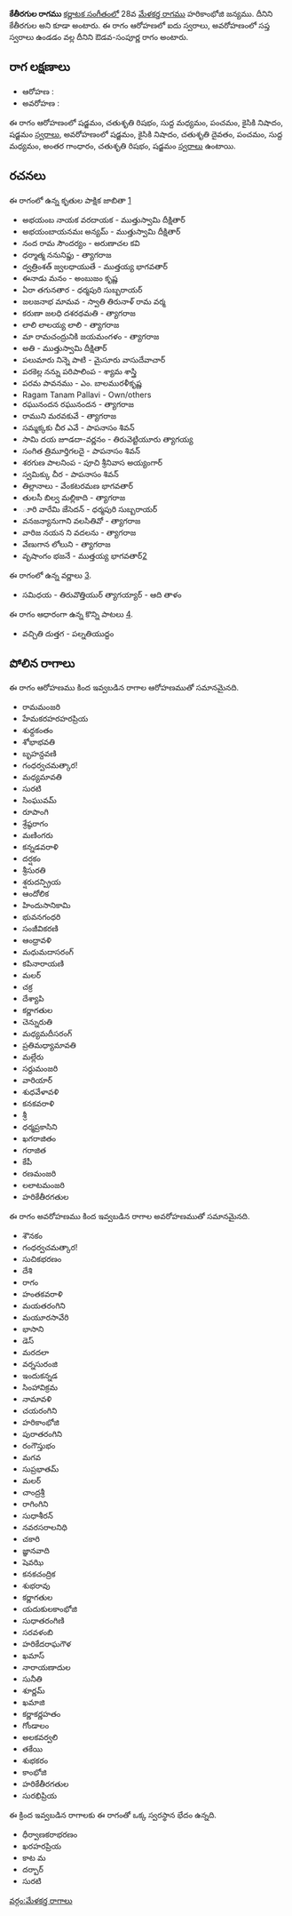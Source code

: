{{Infobox ragam
	| name          	= కేతీరగుల
	| synonym	    	= కేతీరగుల
	| mela          	= 
	| chakra        	= 
	| janaka        	= 
	| type          	= ఔడవ-సంపూర్ణ
	| arohanam      	= {{svaraC|S|R2|M1|P|N2|S'}} 
	| avarohanam    	= {{svaraC|S'|N2|D2|P|M1|G3|R2|S}}
	| jeeva         	=
	| chhaya        	=
	| nyasa         	=
	| vishesha      	= 
	| equivalent  		= 
}}
{{కర్ణాటక సంగీత రాగాలు}}
'''కేతీరగుల రాగము''' [[కర్ణాటక సంగీతం]]లో 28వ [[మేళకర్త రాగము]] హరికాంభోజి జన్యము. దీనిని కేతీరగుల అని కూడా అంటారు. ఈ రాగం ఆరోహణలో ఐదు స్వరాలు, అవరోహణంలో సప్త స్వరాలు ఉండడం వల్ల దీనిని ఔడవ-సంపూర్ణ రాగం అంటారు.


==రాగ లక్షణాలు==


* ఆరోహణ : {{svaraC|S|R2|M1|P|N2|S'}} 
* అవరోహణ : {{svaraC|S'|N2|D2|P|M1|G3|R2|S}}

ఈ రాగం ఆరోహణంలో షడ్జమం, చతుశృతి రిషభం, సుద్ద మధ్యమం, పంచమం, కైసికి నిషాదం, షడ్జమం [[స్వరాలు]], అవరోహణంలో షడ్జమం, కైసికి నిషాదం, చతుశృతి దైవతం, పంచమం, సుద్ద మధ్యమం, అంతర గాంధారం, చతుశృతి రిషభం, షడ్జమం [[స్వరాలు]] ఉంటాయి.

==రచనలు==
ఈ రాగంలో ఉన్న కృతుల పాక్షిక జాబితా [https://github.com/ssrihari/ragavardhini/blob/master/ragas/kritis.psv]
* అభయంబ నాయక వరదాయక - ముత్తుస్వామి దీక్షితార్
* అభయంబాయనమః అన్యమ్ - ముత్తుస్వామి దీక్షితార్
* నంద రామ సౌందర్యం - అరుణాచల కవి
* ధర్మాత్మ ననునిప్డు - త్యాగరాజ
* ద్వత్రింశత్ జ్వలధాయుతే - ముత్తయ్య భాగవతార్
* ఈనాడు మనం - అంబుజం కృష్ణ
* ఏరా తగునతార - ధర్మపురి సుబ్బరాయర్
* జలజనాభ మామవ - స్వాతి తిరునాళ్ రామ వర్మ
* కరుణా జలధి దశరథమతి - త్యాగరాజ
* లాలి లాలయ్య లాలి - త్యాగరాజ
* మా రామచంద్రునికి జయమంగళం - త్యాగరాజ
* అతి - ముత్తుస్వామి దీక్షితార్
* పలుమారు నిన్నె పాటి - మైసూరు వాసుదేవాచార్
* పరకెల్ల నన్ను పరిపాలింప - శ్యామ శాస్త్రి
* పరమ పావనము - ఎం. బాలమురళీకృష్ణ
* Ragam Tanam Pallavi - Own/others
* రఘునందన రఘునందన - త్యాగరాజ
* రాముని మరవకువే - త్యాగరాజ
* సమ్మక్కకు చీర ఎవే - పాపనాసం శివన్
* సామి దయ జూడదా-వర్ణనం - తిరువెట్టియూరు త్యాగయ్య
* సంగిత త్రిమూర్తిగలదై - పాపనాసం శివన్
* శరగుణ పాలనింప - పూచి శ్రీనివాస అయ్యంగార్
* స్వమిక్కు చీర - పాపనాసం శివన్
* తిల్లానాలు - వేంకటరమణ భాగవతార్
* తులసీ బిల్వ మల్లికాది - త్యాగరాజ
* ూరి వారేమి జేసెదన్ - ధర్మపురి సుబ్బరాయర్
* వనజన్యానుగాని వలసితివో - త్యాగరాజ
* వారిజ నయన ని వదలను - త్యాగరాజ
* వేణుగాన లోలుని - త్యాగరాజ
* వృషాంగం భజనే - ముత్తయ్య భాగవతార్[http://www.karnatik.com/c1932.shtml]

ఈ రాగంలో ఉన్న వర్ణాలు [http://www.carnatica.in/kriti/varnamlist.htm].
* సమిధయ - తిరువొత్తియుర్ త్యాగయ్యార్ - ఆది తాళం

ఈ రాగం ఆధారంగా ఉన్న కొన్ని పాటలు [http://rksanka.tripod.com/music/rslist.html].
* వచ్చితి దుత్తగ - పల్నతియుద్దం




==పోలిన రాగాలు==
ఈ రాగం ఆరోహణము కింద ఇవ్వబడిన రాగాల ఆరోహణముతో సమానమైనది.
* రామమంజరి
* హేమకరహరహరప్రియ
* శుధ్దకంతం
* శోభాభవతి
* బృహన్దవణి
* గంధర్వచమత్కార!
* మధ్యమావతి
* సురటి
* సింఘువమ్
* రూపాంగి
* శ్రేష్ఠరాగం
* మణింగరు
* కన్నడవరాళి
* దర్షకం
* శ్రీసురతి
* శ్షరుదన్ప్రియ
* ఆందోలిక
* హిందుసానికామి
* భువనగంధరి
* సంజీవికరణి
* ఆంధ్రావళి
* మధుమదాసరంగ్
* కపినారాయణి
* మలర్
* చక్ర
* దేశ్యాపి
* కర్ణాగతుల
* చెన్నురుతి
* మధ్యమదీసరంగ్
* ప్రతిమధ్యామావతి
* మల్లేరు
* సర్దుమంజరి
* వారియార్
* శుధవేళావళి
* కనకవరాళి
* శ్రీ
* ధర్మప్రకాసిని
* ఖగరాజితం
* గరాజిత
* కేపీ
* రణమంజరి
* లలాటమంజరి
* హరికేతీరగతుల

ఈ రాగం అవరోహణము కింద ఇవ్వబడిన రాగాల అవరోహణముతో సమానమైనది.
* శౌనకం
* గంధర్వచమత్కార!
* సుచికభరణం
* దేశి
* రాగం
* హంతకవరాళి
* మయతరంగిని
* మయూరసావేరి
* భాసాని
* డెస్
* మరదలా
* వర్నసురంజి
* ఇందుకన్నడ
* సింహావిక్రమ
* నామావళి
* చయరంగిని
* హరికాంభోజి
* పురాతరంగిని
* రంగౌస్తుభం
* మగవ
* సుప్రభాతమ్
* మలర్
* చాంద్రశ్రీ
* రాగింగిని
* సుధాశీరన్
* నవరసరాలనిధి
* చకారి
* జ్ఞానవాది
* షెవఝి
* కనకచంద్రిక
* శుభరావు
* కర్ణాగతుల
* యదుకులకాంభోజి
* సుధాతరంగిణి
* సరవళంబి
* హరికేదరాఘగౌళ
* ఖమాస్
* నారాయణాదుల
* సునీతి
* శూర్ణమ్
* ఖమాజి
* కర్ణాకర్ణహతం
* గోండాలం
* అలకవర్వలి
* తకేయి
* శుభకరం
* కాంభోజి
* హరికేతీరగతుల
* సురభిప్రియ

ఈ క్రింద ఇవ్వబడిన రాగాలకు ఈ రాగంతో ఒక్క స్వరస్థాన భేదం ఉన్నది.
* ధీర్వాణకరాభరణం
* ఖరహరప్రియ
* కాట మ
* దర్బార్
* సురటి



[[వర్గం:మేళకర్త రాగాలు]]